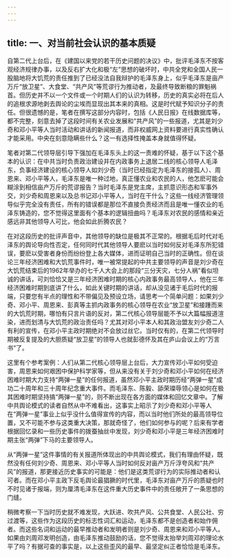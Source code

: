 ```yaml
---
---
---
```

title: 一、对当前社会认识的基本质疑
---



自第二代上台后，在《建国以来党的若干历史问题的决议》中，批评毛泽东不按客观经济规律办事，以及反右扩大化和极“左”思想的破坏时，中共全党和全国人民一股脑地将大饥荒的责任推到了已经没法自我辩护的毛泽东身上，似乎毛泽东是亩产万斤“放卫星”、大食堂、“共产风”等荒谬行为推动者，及最终导致断粮的罪魁祸首。但历史并不以一个文件或一个时期人们的认识为转移，历史的真实必将在后人的追根求源地剥去舆论的尘埃而显现出其本来的真相。这是时代赋予知识分子的责任。但很遗憾的是，笔者在撰写这部分内容时，包括《人民日报》在线数据库等，都不完整，刻意去掉了这段时间有关农业发展和“共产风”的一些报道，尤其是刘少奇和邓小平等人当时活动和讲话的新闻报道，而非权威网上资料要进行真实性确认才能采用。中央在刻意隐瞒些什么？这一有选择性掩盖本身就值得怀疑。

笔者对第二代领导层引导下强加在毛泽东头上的这一责难的怀疑，基于以下这个基本的认识：在中共当时负责政治建设并在内政事务上退居二线的核心领导人毛泽东，负事经济建设的核心领导人如刘少奇（当时已经指定为毛泽东的接孤人）、周恩来、邓小平等人，毛泽东是唯一种过地，真正懂农业和农民的人，他怎麽可能会糊涂到相信亩产万斤的荒谬报告？当时毛泽东是党主席，主抓意识形态和军事外交，刘少奇和周恩来以及总书记邓小平等人，当时在干什么？这些一线经济管理领导似乎完全没有责任，所有的错误都是那位不直接负责经济而且是唯一懂农业的毛泽东铸造的，您不觉得这里面有个基本的逻辑扭曲吗？毛泽东对农民的感情和亲近感远非其他领导人可比，他会如此折腾农民？

在对这段历史的批评声音中，其他领导的缺位是极其不正常的。根据毛后时代对毛泽东的舆论导向性否定，任何同时代其他领导人要麽以当时如何反对毛泽东所犯错误，要麽以受害者身份而纷纷登上各大媒体，进而证明自己当时的正确性。但在谈论三年经济困难和大饥荒事件时，唯一被常提起的中共主要领导的声音是刘少奇在大饥荒结束后的1962年举办的七千人大会上的那段“三分天灾，七分人祸”看似坦诚的讲话，可刘恰恰又是三年经济困难时期的核心内政事务最高领导人，他在三年经济困难时期到底讲了什么，如此关键时期的讲话，却从没见诸于毛后时代的报端，只要您有半点的理性和不带偏见及预设立场，请思考一个简单问题：如果刘少奇、邓小平、周恩来、彭真等主抓内政事务的核心领导在农业“放卫星”和接踵而来的大饥荒时期，哪怕有只言片语的反对，第二代核心领导层能不予以大篇幅报道渲染，进而划清与大饥荒的政治责任吗？尤其对邓小平本人和其政治盟友刘少奇二人有利的宣传，在邓小平主政时期绝对不会放过丝它。当时仅有的，在第二代领导时期被反复提及的大胆质疑“放卫星”的领导人也就彭德怀及其在庐山会议上的“万言书“了。

这里有个参考案例：人们从第二代核心领导层上台后，大力宣传邓小平如何受迫害，周恩来如何艰困中保护科学家等，但从来没有关于刘少奇和邓小平如何在经济困难时期大力支持“两弹一星”的任何报道，虽然邓小平主政时期历经“两弹一星”成功二十周年和三十周年纪念重大事件。而毛泽东、陈毅、舔荣璨辱领心是如何在极其困难时期坚持搞“两弹一星”的，则不断出现在各方面的媒体和回忆文章中。了解中共舆论模式的读者自然从中不难看出，这事实上昭示了刘少奇和邓小平等人在“两弹一星”事业上似乎没什么值得宣传的内容，而以当时他们所处的最高领导位置，又不可能不参与这类重大决策，那就奇怪了，他们如何参与的呢？后来有学者根据回忆录和一些历史事件的拨蚕抽丝中发现，刘少奇和邓小平是三年经济困难时期主张“两弹”下马的主要领导人。

从“两弹一星”这件事情的有关报道所体现出的中共舆论模式，我们有理由怀疑，既然没有任何刘少奇、周恩来、邓小平等人当时如何反对亩产万斤浮夸风和“共产风”的报道，那更接近历史事实的可能是：他们是这类荒谬行为的实际推动者和认可者。而在邓小平主政下反毛舆论最猖獗的时代里，毛泽东对亩产万斤的质疑也时不时见诸于报端，则为厘清毛泽东在这件重大历史事件中的责任敞开了一条思想的门缝。

稍微考察一下当时历史就不难发现，大跃进、吹共产风、公共食堂、人民公社、穷过渡等，这些作为这段历史的标志性词汇和运动，毛泽东都不是创造者和始作佣者。而这些名词和运动的最早推动者和发明者则是刘少奇、周恩来和邓小平等人。如果由刘周邓发明创造，由毛泽东推动鼓励的话，您不觉得太抬举刘周邓的理论水平了吗？有据可查的事实是，以上这些歪风的最早、最坚定纠正者恰恰是毛泽东。